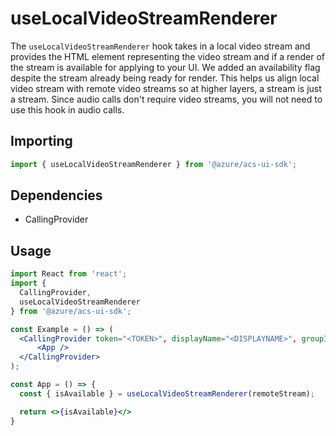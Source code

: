
<Meta title="Hooks/Calling/useLocalVideoStreamRenderer" />

# useLocalVideoStreamRenderer

The `useLocalVideoStreamRenderer` hook takes in a local video stream and provides the HTML element
representing the video stream and if a render of the stream is available for
applying to your UI. We added an availability flag despite the stream already being ready for render.
This helps us align local video stream with remote video streams so at higher layers, a stream is just a stream.
Since audio calls don't require video streams, you will not need to use this hook in audio calls.

## Importing

```javascript
import { useLocalVideoStreamRenderer } from '@azure/acs-ui-sdk';
```

## Dependencies

- CallingProvider

## Usage

```jsx
import React from 'react';
import {
  CallingProvider,
  useLocalVideoStreamRenderer
} from '@azure/acs-ui-sdk';

const Example = () => (
  <CallingProvider token="<TOKEN>", displayName="<DISPLAYNAME>", groupId="<GROUPID>">
      <App />
  </CallingProvider>
);

const App = () => {
  const { isAvailable } = useLocalVideoStreamRenderer(remoteStream);

  return <>{isAvailable}</>
}
```
